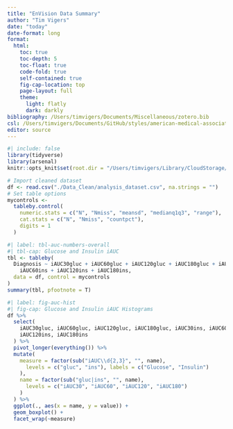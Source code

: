 ```yaml
---
title: "EnVision Data Summary"
author: "Tim Vigers"
date: "today"
date-format: long
format:
  html:
    toc: true
    toc-depth: 5
    toc-float: true
    code-fold: true
    self-contained: true
    fig-cap-location: top
    page-layout: full
    theme:
      light: flatly
      dark: darkly
bibliography: /Users/timvigers/Documents/Miscellaneous/zotero.bib
csl: /Users/timvigers/Documents/GitHub/styles/american-medical-association.csl
editor: source
---
```


```r
#| include: false
library(tidyverse)
library(arsenal)
knitr::opts_knit$set(root.dir = "/Users/timvigers/Library/CloudStorage/OneDrive-TheUniversityofColoradoDenver/Vigers/CF/Christine Chan/EnVision CF")
```

```r
# Import cleaned dataset
df <- read.csv("./Data_Clean/analysis_dataset.csv", na.strings = "")
# Set table options
mycontrols <-
  tableby.control(
    numeric.stats = c("N", "Nmiss", "meansd", "medianq1q3", "range"),
    cat.stats = c("N", "Nmiss", "countpct"),
    digits = 1
  )
```

```r
#| label: tbl-auc-numbers-overall
#| tbl-cap: Glucose and Insulin iAUC
tbl <- tableby(
  Diagnosis ~ iAUC30gluc + iAUC60gluc + iAUC120gluc + iAUC180gluc + iAUC30ins +
    iAUC60ins + iAUC120ins + iAUC180ins,
  data = df, control = mycontrols
)
summary(tbl, pfootnote = T)
```

```r
#| label: fig-auc-hist
#| fig-cap: Glucose and Insulin iAUC Histograms
df %>%
  select(
    iAUC30gluc, iAUC60gluc, iAUC120gluc, iAUC180gluc, iAUC30ins, iAUC60ins,
    iAUC120ins, iAUC180ins
  ) %>%
  pivot_longer(everything()) %>%
  mutate(
    measure = factor(sub("iAUC\\d{2,3}", "", name),
      levels = c("gluc", "ins"), labels = c("Glucose", "Insulin")
    ),
    name = factor(sub("gluc|ins", "", name),
      levels = c("iAUC30", "iAUC60", "iAUC120", "iAUC180")
    )
  ) %>%
  ggplot(., aes(x = name, y = value)) +
  geom_boxplot() +
  facet_wrap(~measure)
```
